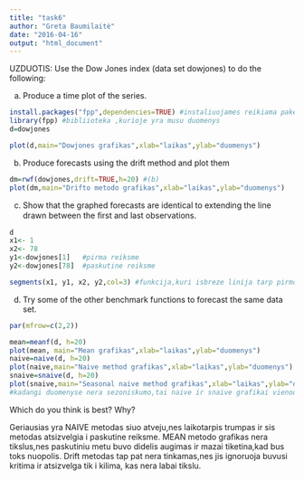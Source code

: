 ```yaml
---
title: "task6"
author: "Greta Baumilaitė"
date: "2016-04-16"
output: "html_document"
---
```


UZDUOTIS: Use the Dow Jones index (data set dowjones) to do the following: 


(a) Produce a time plot of the series.
```r
install.packages("fpp",dependencies=TRUE) #instaliuojames reikiama paketa
library(fpp) #bibliioteka ,kurioje yra musu duomenys
d=dowjones

plot(d,main="Dowjones grafikas",xlab="laikas",ylab="duomenys") 
```

(b) Produce forecasts using the drift method and plot them
```r
dm=rwf(dowjones,drift=TRUE,h=20) #(b)
plot(dm,main="Drifto metodo grafikas",xlab="laikas",ylab="duomenys")
```

(c) Show that the graphed forecasts are identical to extending the line drawn between the ﬁrst and last observations.
```r
d
x1<- 1
x2<- 78
y1<-dowjones[1]   #pirma reiksme
y2<-dowjones[78]  #paskutine reiksme

segments(x1, y1, x2, y2,col=3) #funkcija,kuri isbreze linija tarp pirmos ir paskutines reiksmes

```

(d) Try some of the other benchmark functions to forecast the same data set.
```r
par(mfrow=c(2,2))

mean=meanf(d, h=20)
plot(mean, main="Mean grafikas",xlab="laikas",ylab="duomenys")
naive=naive(d, h=20)
plot(naive,main="Naive method grafikas",xlab="laikas",ylab="duomenys")
snaive=snaive(d, h=20)
plot(snaive,main="Seasonal naive method grafikas",xlab="laikas",ylab="duomenys")
#kadangi duomenyse nera sezoniskumo,tai naive ir snaive grafikai vienodi

```
 Which do you think is best? Why?
 
 Geriausias yra NAIVE metodas siuo atveju,nes laikotarpis trumpas ir sis metodas atsizvelgia i paskutine reiksme. MEAN metodo grafikas nera tikslus,nes paskutiniu metu buvo didelis augimas ir mazai tiketina,kad bus toks nuopolis. Drift metodas tap pat nera tinkamas,nes jis ignoruoja buvusi kritima ir atsizvelga tik i kilima, kas nera labai tikslu. 
